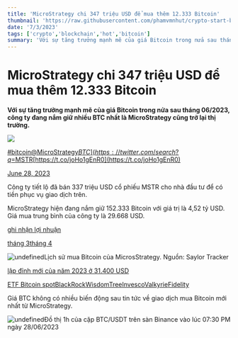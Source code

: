 ```yaml
---
title: 'MicroStrategy chi 347 triệu USD để mua thêm 12.333 Bitcoin'
thumbnail: 'https://raw.githubusercontent.com/phamvmnhut/crypto-start-blog-data/main/images/20230628122950_original_15.webp'
date: '7/3/2023'
tags: ['crypto','blockchain','hot','bitcoin']
summary: 'Với sự tăng trưởng mạnh mẽ của giá Bitcoin trong nửa sau tháng 06/2023, công ty đang nắm giữ nhiều BTC nhất là MicroStrategy cũng trở lại thị trường.'
---
```





# MicroStrategy chi 347 triệu USD để mua thêm 12.333 Bitcoin

**Với sự tăng trưởng mạnh mẽ của giá Bitcoin trong nửa sau tháng 06/2023, công ty đang nắm giữ nhiều BTC nhất là MicroStrategy cũng trở lại thị trường.** 

![](https://raw.githubusercontent.com/phamvmnhut/crypto-start-blog-data/main/images/20230628123000-01ffe6fc-e64a-4034-850b-7e053fd674fe-187.jpg)



[#bitcoin](https://twitter.com/hashtag/bitcoin?src=hash&ref_src=twsrc%5Etfw)[@MicroStrategy](https://twitter.com/MicroStrategy?ref_src=twsrc%5Etfw)[$BTC](https://twitter.com/search?q=%24BTC&src=ctag&ref_src=twsrc%5Etfw)[$MSTR](https://twitter.com/search?q=%24MSTR&src=ctag&ref_src=twsrc%5Etfw)[https://t.co/joHo1gEnR0](https://t.co/joHo1gEnR0)

[June 28, 2023](https://twitter.com/saylor/status/1674025857063571456?ref_src=twsrc%5Etfw)

Công ty tiết lộ đã bán 337 triệu USD cổ phiếu MSTR cho nhà đầu tư để có tiền phục vụ giao dịch trên.

MicroStrategy hiện đang nắm giữ 152.333 Bitcoin với giá trị là 4,52 tỷ USD. Giá mua trung bình của công ty là 29.668 USD.

[ghi nhận lợi nhuận](https://coin68.com/bitcoin-pha-can-30000-usd-danh-muc-dau-tu-cua-microstrategy-ve-bo)

[tháng 3](https://coin68.com/microstrategy-mua-150-trieu-usd-bitcoin)[tháng 4](https://coin68.com/microstrategy-mua-293-trieu-usd-bitcoin-dang-nam-giu-tron-140000-btc)

![undefined](https://raw.githubusercontent.com/phamvmnhut/crypto-start-blog-data/main/images/20230629023020-bdafcdf2-559a-4751-8a0d-c61fd816fa03-149.jpg)Lịch sử mua Bitcoin của MicrosStrategy. Nguồn: Saylor Tracker

[lập đỉnh mới của năm 2023 ở 31.400 USD](https://coin68.com/bitcoin-vuon-len-muc-31400-usd-lap-dinh-moi-cua-nam-2023/)

[ETF Bitcoin spot](https://coin68.com/bitcoin-etf-la-gi-tai-sao-bitcoin-etf-lai-quan-trong-voi-thi-truong-den-nhu-vay/)[BlackRock](https://coin68.com/blackrock-nop-don-dang-ky-etf-bitcoin-len-sec/)[WisdomTree](https://coin68.com/wisdomtree-tiep-buoc-dang-ky-bitcoin-etf/)[Invesco](https://coin68.com/invesco-dang-ky-bitcoin-etf/)[Valkyrie](https://coin68.com/valkyrie-tai-dang-ky-bitcoin-etf/)[Fidelity](https://coin68.com/fidelity-chuan-bi-nop-don-lap-etf-bitcoin/)

Giá BTC không có nhiều biến động sau tin tức về giao dịch mua Bitcoin mới nhất từ MicroStrategy.

![undefined](https://raw.githubusercontent.com/phamvmnhut/crypto-start-blog-data/main/images/20230628123001-b4c2351f-f541-4cf1-bf03-5d4d5cc90c1d-165.jpg)Đồ thị 1h của cặp BTC/USDT trên sàn Binance vào lúc 07:30 PM ngày 28/06/2023


